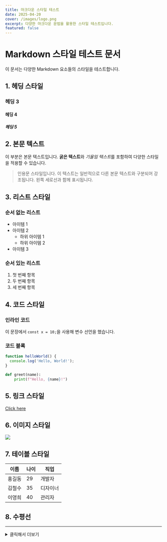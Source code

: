 ```yaml
---
title: 마크다운 스타일 테스트
date: 2025-04-20
cover: /images/logo.png
excerpt: 다양한 마크다운 문법을 활용한 스타일 테스트입니다.
featured: false
---
```


# Markdown 스타일 테스트 문서

이 문서는 다양한 Markdown 요소들의 스타일을 테스트합니다.

## 1. 헤딩 스타일

### 헤딩 3

#### 헤딩 4

##### 헤딩 5

## 2. 본문 텍스트

이 부분은 본문 텍스트입니다. **굵은 텍스트**와 *기울임 텍스트*를 포함하여 다양한 스타일을 적용할 수 있습니다.

> 인용문 스타일입니다. 이 텍스트는 일반적으로 다른 본문 텍스트와 구분되어 강조됩니다. 왼쪽 세로선과 함께 표시됩니다.

## 3. 리스트 스타일

### 순서 없는 리스트

- 아이템 1
- 아이템 2
  - 하위 아이템 1
  - 하위 아이템 2
- 아이템 3

### 순서 있는 리스트

1. 첫 번째 항목
2. 두 번째 항목
3. 세 번째 항목

## 4. 코드 스타일

### 인라인 코드

이 문장에서 `const x = 10;`을 사용해 변수 선언을 했습니다.

### 코드 블록

```javascript
function helloWorld() {
  console.log('Hello, World!');
}
```

```python
def greet(name):
    print(f"Hello, {name}!")
```

## 5. 링크 스타일

<a href="https://www.example.com" target="_blank" rel="noopener noreferrer">
  Click here
</a>

## 6. 이미지 스타일

![](/images/profile.jpeg)

## 7. 테이블 스타일

| 이름   | 나이 | 직업     |
| ------ | ---- | -------- |
| 홍길동 | 29   | 개발자   |
| 김철수 | 35   | 디자이너 |
| 이영희 | 40   | 관리자   |

## 8. 수평선

---
<details>
  <summary>클릭해서 더보기</summary>
  여기에 숨겨진 콘텐츠가 있습니다.
</details>
